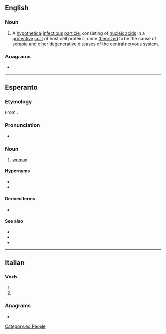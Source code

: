 ==English==
{{wikipedia}}

===Noun===
{{en-noun}}

# {{lb|en|biology}} A [[hypothetical]] [[infectious]] [[particle]], consisting of [[nucleic acid]]s in a [[protective]] [[coat]] of host cell proteins, once [[theorize]]d to be the cause of [[scrapie]] and other [[degenerative]] [[disease]]s of the [[central nervous system]].

===Anagrams===
* {{anagrams|en|a=iinorv|virion}}

----

==Esperanto==

===Etymology===
From {{af|eo|viro|t1=man|-ino|t2=female}}.

===Pronunciation===
* {{audio|eo|Eo-virino.ogg|Audio}}
{{eo-IPA}}

===Noun===
{{eo-head}}

# [[woman]]
#: {{ux|eo|La '''virino''' amas la viron.|The woman loves the man.}}
#: {{ux|eo|Tiu '''virino''' belegas, ĉu vi ne konsentas?|That woman is gorgeous, don't you agree?}}
#: {{ant|eo|viro}}

====Hypernyms====
* {{l|eo|homo|t=[[human being]]}}
* {{l|eo|persono|t=[[person]]}}

====Derived terms====
* {{l|eo|virina}}

====See also====
* {{l|eo|femino}}
* {{l|eo|homino|t=female [[human being]]}}
* {{l|eo|ino|t=female|pos=n}}

[[Category:eo:People]]

----

==Italian==

===Verb===
{{head|it|verb form}}

# {{inflection of|it|virare||3|p|pres|subj}}
# {{inflection of|it|virare||3|p|impr}}

===Anagrams===
* {{anagrams|it|a=iinorv|rinvio|rinviò|rovini}}